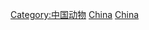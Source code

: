 {{Commons cat|Birds of China}}

[[Category:中国动物|Category:中国动物]]
[[Category:各國鳥類|China]]
[[Category:亞洲鳥類|China]]